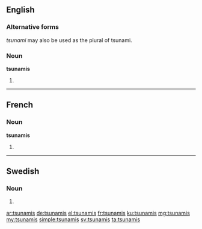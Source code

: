 ==English==

===Alternative forms===
''tsunami'' may also be used as the plural of tsunami.

===Noun===
'''tsunamis'''

# {{plural of|tsunami}}

----

==French==

===Noun===
'''tsunamis''' {{m}}

# {{plural of|tsunami|lang=fr}}

----

==Swedish==

===Noun===
{{head|sv|noun form}}

# {{sv-noun-form-indef-gen|tsunami}}

[[ar:tsunamis]]
[[de:tsunamis]]
[[el:tsunamis]]
[[fr:tsunamis]]
[[ku:tsunamis]]
[[mg:tsunamis]]
[[my:tsunamis]]
[[simple:tsunamis]]
[[sv:tsunamis]]
[[ta:tsunamis]]